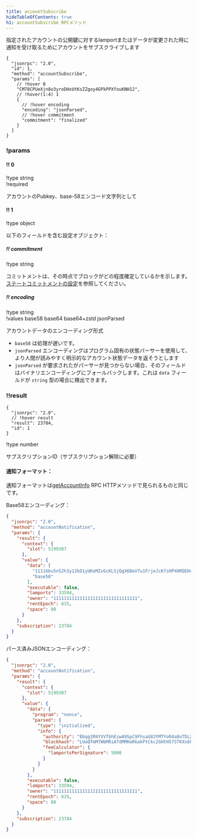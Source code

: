 ```yaml
---
title: accountSubscribe
hideTableOfContents: true
h1: accountSubscribe RPCメソッド
---
```


指定されたアカウントの公開鍵に対するlamportまたはデータが変更された時に通知を受け取るためにアカウントをサブスクライブします

<APIMethod>

```jsonc !!request
{
  "jsonrpc": "2.0",
  "id": 1,
  "method": "accountSubscribe",
  "params": [
    // !hover 0
    "CM78CPUeXjn8o3yroDHxUtKsZZgoy4GPkPPXfouKNH12",
    // !hover(1:4) 1
    {
      // !hover encoding
      "encoding": "jsonParsed",
      // !hover commitment
      "commitment": "finalized"
    }
  ]
}
```

### !params

#### !! 0

!type string  
!required

アカウントのPubkey、base-58エンコード文字列として

#### !! 1

!type object

以下のフィールドを含む設定オブジェクト：

##### !! commitment

!type string

コミットメントは、その時点でブロックがどの程度確定しているかを示します。
[ステートコミットメントの設定](/docs/rpc#configuring-state-commitment)を参照してください。

##### !! encoding

!type string  
!values base58 base64 base64+zstd jsonParsed

アカウントデータのエンコーディング形式

- `base58` は処理が遅いです。
- `jsonParsed`
  エンコーディングはプログラム固有の状態パーサーを使用して、より人間が読みやすく明示的なアカウント状態データを返そうとします
- `jsonParsed`
  が要求されたがパーサーが見つからない場合、そのフィールドはバイナリエンコーディングにフォールバックします。これは
  `data` フィールドが `string` 型の場合に検出できます。

### !!result

```jsonc !response
{
  "jsonrpc": "2.0",
  // !hover result
  "result": 23784,
  "id": 1
}
```

!type number

サブスクリプションID（サブスクリプション解除に必要）

</APIMethod>

#### 通知フォーマット：

通知フォーマットは[getAccountInfo](/docs/rpc/http/getaccountinfo) RPC
HTTPメソッドで見られるものと同じです。

Base58エンコーディング：

```json
{
  "jsonrpc": "2.0",
  "method": "accountNotification",
  "params": {
    "result": {
      "context": {
        "slot": 5199307
      },
      "value": {
        "data": [
          "11116bv5nS2h3y12kD1yUKeMZvGcKLSjQgX6BeV7u1FrjeJcKfsHPXHRDEHrBesJhZyqnnq9qJeUuF7WHxiuLuL5twc38w2TXNLxnDbjmuR",
          "base58"
        ],
        "executable": false,
        "lamports": 33594,
        "owner": "11111111111111111111111111111111",
        "rentEpoch": 635,
        "space": 80
      }
    },
    "subscription": 23784
  }
}
```

パース済みJSONエンコーディング：

```json
{
  "jsonrpc": "2.0",
  "method": "accountNotification",
  "params": {
    "result": {
      "context": {
        "slot": 5199307
      },
      "value": {
        "data": {
          "program": "nonce",
          "parsed": {
            "type": "initialized",
            "info": {
              "authority": "Bbqg1M4YVVfbhEzwA9SpC9FhsaG83YMTYoR4a8oTDLX",
              "blockhash": "LUaQTmM7WbMRiATdMMHaRGakPtCkc2GHtH57STKXs6k",
              "feeCalculator": {
                "lamportsPerSignature": 5000
              }
            }
          }
        },
        "executable": false,
        "lamports": 33594,
        "owner": "11111111111111111111111111111111",
        "rentEpoch": 635,
        "space": 80
      }
    },
    "subscription": 23784
  }
}
```
